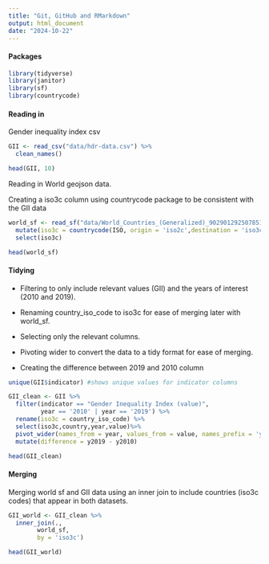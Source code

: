 ```yaml
---
title: "Git, GitHub and RMarkdown"
output: html_document
date: "2024-10-22"
---
```


#### Packages

```r
library(tidyverse)
library(janitor)
library(sf)
library(countrycode)
```

#### Reading in

Gender inequality index csv

```r
GII <- read_csv("data/hdr-data.csv") %>%
  clean_names()

head(GII, 10)
```

Reading in World geojson data.

Creating a iso3c column using countrycode package to be consistent with the GII data

```r
world_sf <- read_sf("data/World_Countries_(Generalized)_9029012925078512962.geojson") %>%
  mutate(iso3c = countrycode(ISO, origin = 'iso2c',destination = 'iso3c', nomatch = NA)) %>%
  select(iso3c)

head(world_sf)
```

#### Tidying

-   Filtering to only include relevant values (GII) and the years of interest (2010 and 2019).

-   Renaming country_iso_code to iso3c for ease of merging later with world_sf.

-   Selecting only the relevant columns.

-   Pivoting wider to convert the data to a tidy format for ease of merging.

-   Creating the difference between 2019 and 2010 column

```r
unique(GII$indicator) #shows unique values for indicator columns

GII_clean <- GII %>%
  filter(indicator == "Gender Inequality Index (value)",
         year == '2010' | year == '2019') %>%
  rename(iso3c = country_iso_code) %>%
  select(iso3c,country,year,value)%>%
  pivot_wider(names_from = year, values_from = value, names_prefix = 'y') %>%
  mutate(difference = y2019 - y2010)
```

```r
head(GII_clean)
```

#### Merging

Merging world sf and GII data using an inner join to include countries (iso3c codes) that appear in both datasets.

```r
GII_world <- GII_clean %>%
  inner_join(.,
        world_sf,
        by = 'iso3c')
```

```r
head(GII_world)
```
